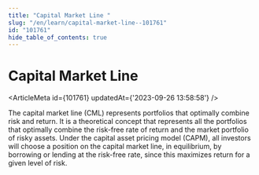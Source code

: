 ```yaml
---
title: "Capital Market Line "
slug: "/en/learn/capital-market-line--101761"
id: "101761"
hide_table_of_contents: true
---
```



# Capital Market Line 

<ArticleMeta id={101761} updatedAt={'2023-09-26 13:58:58'} />
<div className='border-solid border-b border-t-0 my-4 border-[var(--ifm-color-gray-300)]' />

The capital market line (CML) represents portfolios that optimally combine risk and return. It is a theoretical concept that represents all the portfolios that optimally combine the risk-free rate of return and the market portfolio of risky assets. Under the capital asset pricing model (CAPM), all investors will choose a position on the capital market line, in equilibrium, by borrowing or lending at the risk-free rate, since this maximizes return for a given level of risk.
